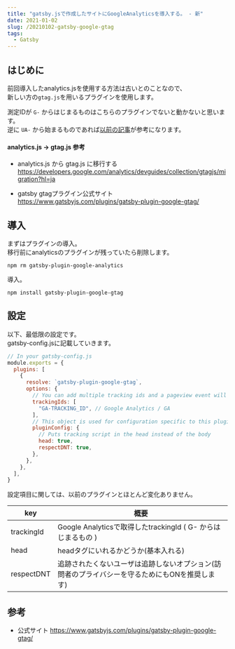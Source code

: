 ```yaml
---
title: "gatsby.jsで作成したサイトにGoogleAnalyticsを導入する。 - 新"
date: 2021-01-02
slug: /20210102-gatsby-google-gtag
tags:
  - Gatsby
---
```



## はじめに

前回導入したanalytics.jsを使用する方法は古いとのことなので、  
新しい方の`gtag.js`を用いるプラグインを使用します。

測定IDが `G-` からはじまるものはこちらのプラグインでないと動かないと思います。  
逆に `UA-` から始まるものであれば[以前の記事](/20210102-gatsby-google-analytics)が参考になります。

#### analytics.js -> gtag.js 参考

- analytics.js から gtag.js に移行する
https://developers.google.com/analytics/devguides/collection/gtagjs/migration?hl=ja


- gatsby gtagプラグイン公式サイト
https://www.gatsbyjs.com/plugins/gatsby-plugin-google-gtag/



## 導入

まずはプラグインの導入。  
移行前にanalyticsのプラグインが残っていたら削除します。


```shell
npm rm gatsby-plugin-google-analytics
```

導入。

```shell
npm install gatsby-plugin-google-gtag
```

## 設定


以下、最低限の設定です。  
gatsby-config.jsに記載していきます。

```js
// In your gatsby-config.js
module.exports = {
  plugins: [
    {
      resolve: `gatsby-plugin-google-gtag`,
      options: {
        // You can add multiple tracking ids and a pageview event will be fired for all of them.
        trackingIds: [
          "GA-TRACKING_ID", // Google Analytics / GA
        ],
        // This object is used for configuration specific to this plugin
        pluginConfig: {
          // Puts tracking script in the head instead of the body
          head: true,
          respectDNT: true,
        },
      },
    },
  ],
}
```

設定項目に関しては、以前のプラグインとほとんど変化ありません。

|  key  |  概要  |
| ---- | ---- |
|  trackingId  |  Google Analyticsで取得したtrackingId ( G- からはじまるもの )  |
|  head  |  headタグにいれるかどうか(基本入れる)  |
|  respectDNT  |  追跡されたくないユーザは追跡しないオプション(訪問者のプライバシーを守るためにもONを推奨します)  |



## 参考

- 公式サイト
https://www.gatsbyjs.com/plugins/gatsby-plugin-google-gtag/

